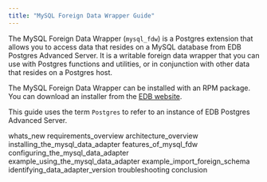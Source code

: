```yaml
---
title: "MySQL Foreign Data Wrapper Guide"
---
```




The MySQL Foreign Data Wrapper (`mysql_fdw`) is a Postgres extension that allows you to access data that resides on a MySQL database from EDB Postgres Advanced Server. It is a writable foreign data wrapper that you can use with Postgres functions and utilities, or in conjunction with other data that resides on a Postgres host.

The MySQL Foreign Data Wrapper can be installed with an RPM package. You can download an installer from the [EDB website](https://www.enterprisedb.com/software-downloads-postgres/).

This guide uses the term `Postgres` to refer to an instance of EDB Postgres Advanced Server.

<div class="toctree" maxdepth="4">

whats\_new requirements\_overview architecture\_overview installing\_the\_mysql\_data\_adapter features\_of\_mysql\_fdw configuring\_the\_mysql\_data\_adapter example\_using\_the\_mysql\_data\_adapter example\_import\_foreign\_schema identifying\_data\_adapter\_version troubleshooting conclusion

</div>
